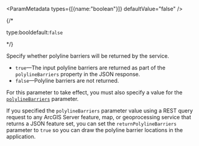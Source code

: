 
<ParamMetadata types={[{name:"boolean"}]} defaultValue="false" />

{/* <p class="space-x-2"><span class="font-sm text-color-3">type:bool</span><span class="font-bold text-[#6d29cc]">default:`false`</span></p> */}

Specify whether polyline barriers will be returned by the service. 

-   `true`—The input polyline barriers are returned as part of the `polylineBarriers` property in the JSON response.
-   `false`—Polyline barriers are not returned. 

For this parameter to take effect, you must also specify a value for the [`polylineBarriers`](#polylinebarriers) parameter.

If you specified the `polylineBarriers` parameter value using a REST query request to any ArcGIS Server feature, map, or geoprocessing service that returns a JSON feature set, you can set the `returnPolylineBarriers`  parameter to `true`  so you can draw the polyline barrier locations in the application. 